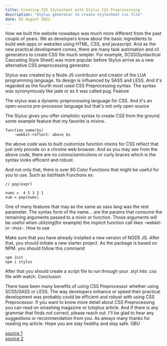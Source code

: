 ```yaml
---
title: Creating CSS Stylesheet with Stylus CSS Preprocessing
description: "Stylus generator to create stylesheet css file"
date: 02 August 2022
---
```


How we built the website nowadays was much more different from the past couple of years. We as developers know about the basic ingredients to build web apps or websites using HTML, CSS, and javascript. And as the new practical development comes, there are many task automation and cli generators to create CSS file much simpler. For example, SCSS(Syntactical Cascading Style Sheet) was more popular before Stylus arrive as a new alternative CSS preprocessing generator.

Stylus was created by a Node JS contributor and creator of the LUA programming language. Its design is influenced by SASS and LESS. And it's regarded as the fourth most used CSS Preprocessing syntax. The syntax was synonymously like jade or as it was called pug.
Feature

The stylus was a dynamic preprocessing language for CSS. And it's an open-source pre-processor language but that's not only open source

The Stylus gives you offer simplistic syntax to create CSS from the ground. some example feature that my favorite is mixins.
```
function_name($s) 
    -webkit-reflect: above $s
```
the above code was to built customize function mixins for CSS reflect that just only provide on a chrome web browser. And as you may see from the above code, there are no colons/semicolons or curly braces which is the syntax looks efficient and robust.

And not only that, there is over 60 Color Functions that might be useful for you to use. Such as list/Hash Functions ex:
```
// pop(expr)

nums =  4 5 3 2 1
num = pop(nums)
```
One of many features that may as the same as sass lang was the rest parameter. The syntax form of the name... are the params that consume the remaining arguments passed to a mixin or function. Those arguments will be useful when utilizing(for example) the implicit function call likes -webkit- or -moz-.
How to use

Make sure that you have already installed a new version of NODE JS. After that, you should initiate a new starter project. As the package is based on NPM. you should follow this command
```
npm init 
npm i stylus
```
After that you should create a script file to run through your .styl into .css file with watch.
Conclusion

There have been many benefits of using CSS Preprocessor whether using SCSS/SASS or LESS. The way developers enhance or speed their practical development was probably could be efficient and robust with using CSS Preprocessor. If you want to know more detail about CSS Preprocessing you can read on smashing magazine or tutsplus article. And if there is any grammar that finds not correct, please reach out. I'll be glad to hear any suggestions or recommendation from you. As always many thanks for reading my article. Hope you are stay healthy and stay safe. GBU


[source 1](https://en.wikipedia.org/wiki/Stylus_%28stylesheet_language%29)  
[source 2](https://stylus-lang.com/)